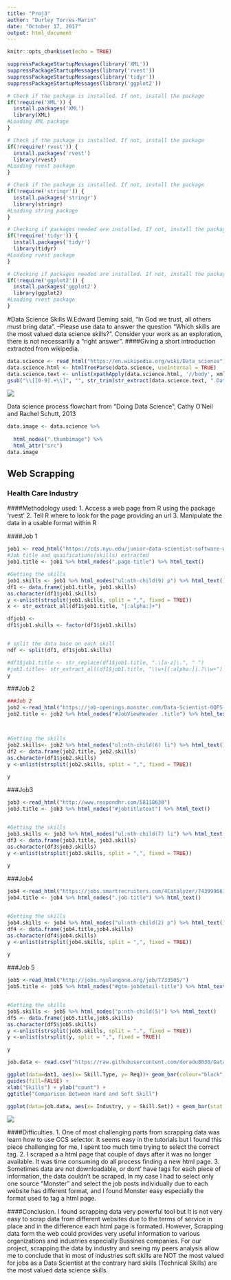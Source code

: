 ---
title: "Proj3"
author: "Durley Torres-Marin"
date: "October 17, 2017"
output: html_document
---

```{r setup, include=FALSE}
knitr::opts_chunk$set(echo = TRUE)
```
```{r}
suppressPackageStartupMessages(library('XML'))
suppressPackageStartupMessages(library('rvest'))
suppressPackageStartupMessages(library('tidyr'))
suppressPackageStartupMessages(library('ggplot2'))
```

```{r}
# Check if the package is installed. If not, install the package
if(!require('XML')) {
  install.packages('XML')
  library(XML)
#Loading XML package
}
```

```{r}
# Check if the package is installed. If not, install the package
if(!require('rvest')) {
  install.packages('rvest')
  library(rvest)
#Loading rvest package
}
```

```{r}
# Check if the package is installed. If not, install the package
if(!require('stringr')) {
  install.packages('stringr')
  library(stringr)
#Loading string package
}
```

```{r}
# Checking if packages needed are installed. If not, install the package
if(!require('tidyr')) {
  install.packages('tidyr')
  library(tidyr)
#Loading rvest package
}
```

```{r}
# Checking if packages needed are installed. If not, install the package
if(!require('ggplot2')) {
  install.packages('ggplot2')
  library(ggplot2)
#Loading rvest package
}
```

#Data Science Skills
W.Edward Deming said, "In God we trust, all others must bring data". --Please use data to answer the question "Which skills are the most valued data science skills?". Consider your work as an exploration, there is not necessarilly a "right answer".
####Giving a short introduction extracted from wikipedia.

```{r}
data.science <- read_html("https://en.wikipedia.org/wiki/Data_science")
data.science.html <- htmlTreeParse(data.science, useInternal = TRUE) 
data.science.text <- unlist(xpathApply(data.science.html, '//body', xmlValue))
gsub("\\[[0-9].+\\]", "", str_trim(str_extract(data.science.text, ".Data scientist. has become.+")))
```
![](C:\Users\Dora\Downloads\Data_Science_Process.PNG)

Data science process flowchart from "Doing Data Science", Cathy O'Neil and Rachel Schutt, 2013

```{r}
data.image <- data.science %>% 
  
  html_nodes(".thumbimage") %>%
  html_attr("src")
data.image
```

## Web Scrapping 

### Health Care Industry

####Methodology used: 
1. Access a web page from R using the package 'rvest'
2. Tell R where to look for the page providing an url
3. Manipulate the data in a usable format within R

####Job 1
```{r}
job1 <- read_html("https://cds.nyu.edu/junior-data-scientist-software-working-group/")
#Job title and quaifications(skills) extracted
job1.title <- job1 %>% html_nodes(".page-title") %>% html_text()

#Getting the skills 
job1.skills <- job1 %>% html_nodes("ul:nth-child(9) p") %>% html_text()
df1 <- data.frame(job1.title, job1.skills)
as.character(df1$job1.skills)
y <-unlist(strsplit(job1.skills, split = ",", fixed = TRUE))
x <- str_extract_all(df1$job1.title, "[:alpha:]+")

dfjob1 <- 
df1$job1.skills <- factor(df1$job1.skills)


# split the data base on each skill
ndf <- split(df1, df1$job1.skills)  

#df1$job1.title <- str_replace(df1$job1.title, ".\[a-z]\.", " ")
#job1.title<- str_extract_all(df1$job1.title, "\\w+[[:alpha:]].?\\w+")
y
```

###Job 2

```{r}
###Job 2
job2 <-read_html("https://job-openings.monster.com/Data-Scientist-OQPS-Albany-NY-US-PCG-Staffing-Solutions-Organization-LL/31/95cf1092-4b5f-4ffe-909f-dd5c1d30d6c7")
job2.title <- job2 %>% html_nodes("#JobViewHeader .title") %>% html_text()



#Getting the skills 
job2.skills<- job2 %>% html_nodes("ol:nth-child(6) li") %>% html_text()
df2 <- data.frame(job2.title, job2.skills)
as.character(df1$job2.skills)
y <-unlist(strsplit(job2.skills, split = ",", fixed = TRUE))

y
```

###Job3
```{r}
job3 <-read_html("http://www.respondhr.com/58118630")
job3.title <- job3 %>% html_nodes("#jobtitletext") %>% html_text()


#Getting the skills 
job3.skills <- job3 %>% html_nodes("ul:nth-child(7) li") %>% html_text()
df3 <- data.frame(job3.title, job3.skills)
as.character(df3$job3.skills)
y <-unlist(strsplit(job3.skills, split = ",", fixed = TRUE))

y

```

###Job4
```{r}
job4 <-read_html("https://jobs.smartrecruiters.com/4Catalyzer/743999661313585-data-scientist")
job4.title <- job4 %>% html_nodes(".job-title") %>% html_text()


#Getting the skills 
job4.skills <- job4 %>% html_nodes("ul:nth-child(2) p") %>% html_text()
df4 <- data.frame(job4.title,job4.skills)
as.character(df4$job4.skills)
y <-unlist(strsplit(job4.skills, split = ",", fixed = TRUE))

y

```
###Job 5
```{r}
job5 <-read_html("http://jobs.nyulangone.org/job/7733505/")
job5.title <- job5 %>% html_nodes("#gtm-jobdetail-title") %>% html_text()


#Getting the skills 
job5.skills <- job5 %>% html_nodes("p:nth-child(5)") %>% html_text()
df5 <- data.frame(job5.title,job5.skills)
as.character(df5$job5.skills)
y <-unlist(strsplit(job5.skills, split = ".", fixed = TRUE))
y <-unlist(strsplit(y, split = ",", fixed = TRUE))

y

```
```{r}
job.data <- read.csv("https://raw.githubusercontent.com/doradu8030/Data607/master/Clean%20Data.csv", stringsAsFactor = FALSE)
```
```{r eval=FALSE}
ggplot(data=dat1, aes(x= Skill.Type, y= Req))+ geom_bar(colour="black", width=.8, stat = "Identity", fill= "blue") + 
guides(fill=FALSE) + 
xlab("Skills") + ylab("count") + 
ggtitle("Comparison Between Hard and Soft Skill")     
``` 

```{r eval = FALSE}
ggplot(data=job.data, aes(x= Industry, y = Skill.Set)) + geom_bar(stat = "Identity", fill= "blue") + theme_bw(base_size = 16) + theme(axis.text = element_text(angle = 0, hjust = 1)) + coord_flip()
```

![](C:\Users\Dora\CUNY\DATA607-Data Acquisition\Project3\HCProj3.PNG)

####Difficulties.
1. One of most challenging parts from scrapping data was learn how to use CCS selector. It seems easy in the tutorials but I found this piece challenging for me, I spent too much time trying to select the correct tag. 
2. I scraped a a html page that couple of days after it was no longer available. It was time consuming do all process finding a new html page. 
3. Sometimes data are not downloadable, or dont' have tags for each piece of information, the data couldn't be scraped.
In my case I had to select only one source "Monster" and select the job posts individually due to each website has different format, and I found Monster easy especially the format used to tag a html page. 

####Conclusion.
I found scrapping data very powerful tool but It is not very easy to scrap data from different websites due to the terms of service in place and in the difference each html page is formated. However, Scrapping data form the web could provides very useful information to various organizations and industries especially Bussines companies. 
For our project, scrapping the data by industry and seeing my peers analysis allow me to conclude that in most of industries soft skills are NOT the most valued for jobs as a Data Scientist at the contrary hard skills (Technical Skills) are the most valued data science skills. 

